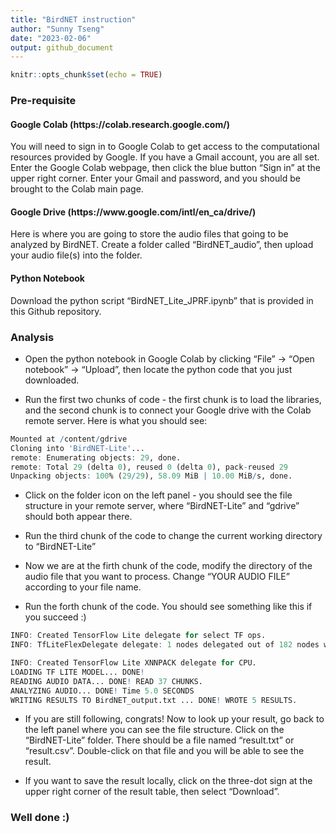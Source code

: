 ```yaml
---
title: "BirdNET instruction"
author: "Sunny Tseng"
date: "2023-02-06"
output: github_document
---
```


```r
knitr::opts_chunk$set(echo = TRUE)
```

### Pre-requisite

#### Google Colab (https://colab.research.google.com/)
You will need to sign in to Google Colab to get access to the computational resources provided by Google. If you have a Gmail account, you are all set. Enter the Google Colab webpage, then click the blue button "Sign in" at the upper right corner. Enter your Gmail and password, and you should be brought to the Colab main page.

#### Google Drive (https://www.google.com/intl/en_ca/drive/)
Here is where you are going to store the audio files that going to be analyzed by BirdNET. Create a folder called "BirdNET_audio", then upload your audio file(s) into the folder. 

#### Python Notebook 
Download the python script "BirdNET_Lite_JPRF.ipynb" that is provided in this Github repository.


### Analysis

- Open the python notebook in Google Colab by clicking "File" -> "Open notebook" -> "Upload", then locate the python code that you just downloaded. 

- Run the first two chunks of code - the first chunk is to load the libraries, and the second chunk is to connect your Google drive with the Colab remote server. Here is what you should see:

```r
Mounted at /content/gdrive
Cloning into 'BirdNET-Lite'...
remote: Enumerating objects: 29, done.
remote: Total 29 (delta 0), reused 0 (delta 0), pack-reused 29
Unpacking objects: 100% (29/29), 58.09 MiB | 10.00 MiB/s, done.
```



- Click on the folder icon on the left panel - you should see the file structure in your remote server, where "BirdNET-Lite" and "gdrive" should both appear there. 

- Run the third chunk of the code to change the current working directory to "BirdNET-Lite"

- Now we are at the firth chunk of the code, modify the directory of the audio file that you want to process. Change "YOUR AUDIO FILE" according to your file name. 

- Run the forth chunk of the code. You should see something like this if you succeed :) 

```r
INFO: Created TensorFlow Lite delegate for select TF ops.
INFO: TfLiteFlexDelegate delegate: 1 nodes delegated out of 182 nodes with 1 partitions.

INFO: Created TensorFlow Lite XNNPACK delegate for CPU.
LOADING TF LITE MODEL... DONE!
READING AUDIO DATA... DONE! READ 37 CHUNKS.
ANALYZING AUDIO... DONE! Time 5.0 SECONDS
WRITING RESULTS TO BirdNET_output.txt ... DONE! WROTE 5 RESULTS.

```


- If you are still following, congrats! Now to look up your result, go back to the left panel where you can see the file structure. Click on the "BirdNET-Lite" folder. There should be a file named "result.txt" or "result.csv". Double-click on that file and you will be able to see the result. 

- If you want to save the result locally, click on the three-dot sign at the upper right corner of the result table, then select "Download". 

### Well done :) 